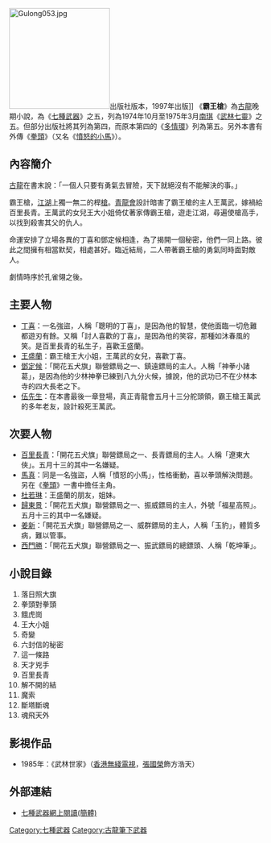 [[File:Gulong053.jpg|200px]]出版社版本，1997年出版]]
《'''霸王槍'''》為[[古龍|古龍]]晚期小說，為《[[七種武器|七種武器]]》之五，列為1974年10月至1975年3月[[南琪|南琪]]《[[武林七靈|武林七靈]]》之五。但部分出版社將其列為第四，而原本第四的《[[多情環|多情環]]》列為第五。另外本書有外傳《[[拳頭_(小說)|拳頭]]》（又名《[[憤怒的小馬|憤怒的小馬]]》）。
==內容簡介==

[[古龍|古龍]]在書末說：「一個人只要有勇氣去冒險，天下就絕沒有不能解決的事。」

霸王槍，[[江湖|江湖]]上獨一無二的桿[[槍|槍]]。[[青龍會|青龍會]]設計暗害了霸王槍的主人王萬武，嫁禍給百里長青。王萬武的女兒王大小姐倚仗著家傳霸王槍，遊走江湖，尋遍使槍高手，以找到殺害其父的仇人。

命運安排了立場各異的丁喜和鄧定候相逢，為了揭開一個秘密，他們一同上路。彼此之間擁有相當默契，相處甚好。臨近結局，二人帶著霸王槍的勇氣同時面對敵人。

劇情時序於孔雀翎之後。

==主要人物==
*[[丁喜|丁喜]]：一名強盜，人稱「聰明的丁喜」，是因為他的智慧，使他面臨一切危難都遊刃有餘。又稱「討人喜歡的丁喜」，是因為他的笑容，那種如沐春風的笑。是百里長青的私生子，喜歡王盛蘭。
*[[王盛蘭|王盛蘭]]：霸王槍王大小姐，王萬武的女兒，喜歡丁喜。
*[[鄧定候|鄧定候]]：「開花五犬旗」聯營鏢局之一、鎮遠鏢局的主人。人稱「神拳小諸葛」，是因為他的少林神拳已練到八九分火候，據說，他的武功已不在少林本寺的四大長老之下。
*[[伍先生|伍先生]]：在本書最後一章登場，真正青龍會五月十三分舵頭領，霸王槍王萬武的多年老友，設計殺死王萬武。

==次要人物==
*[[百里長青|百里長青]]：「開花五犬旗」聯營鏢局之一、長青鏢局的主人。人稱「遼東大俠」。五月十三的其中一名嫌疑。
*[[馬真|馬真]]：同是一名強盜，人稱「憤怒的小馬」，性格衝動，喜以拳頭解決問題。另在《[[拳頭_(小說)|拳頭]]》一書中擔任主角。
*[[杜若琳|杜若琳]]：王盛蘭的朋友，姐妹。
*[[歸東景|歸東景]]：「開花五犬旗」聯營鏢局之一、振威鏢局的主人，外號「福星高照」。五月十三的其中一名嫌疑。
*[[姜新|姜新]]：「開花五犬旗」聯營鏢局之一、威群鏢局的主人，人稱「玉豹」，體質多病，難以管事。
*[[西門勝|西門勝]]：「開花五犬旗」聯營鏢局之一、振武鏢局的總鏢頭、人稱「乾坤筆」。

==小說目錄==
# 落日照大旗 
# 拳頭對拳頭
# 餓虎崗
# 王大小姐
# 奇變
# 六封信的秘密
# 這一條路
# 天才兇手
# 百里長青
# 解不開的結
# 魔索
# 斷塔斷魂
# 魂飛天外

==影視作品==
*1985年：《武林世家》（[[香港無綫電視|香港無綫電視]]，[[張國榮|張國榮]]飾方浩天）

==外部連結==

*[http://www.oklink.net/wxsj/gu-long/seven-arm/index.html 七種武器網上閱讀(簡體)] {{Wayback|url=http://www.oklink.net/wxsj/gu-long/seven-arm/index.html |date=20080711112247 }}


{{古龍作品}}
[[Category:七種武器|Category:七種武器]]
[[Category:古龍筆下武器|Category:古龍筆下武器]]